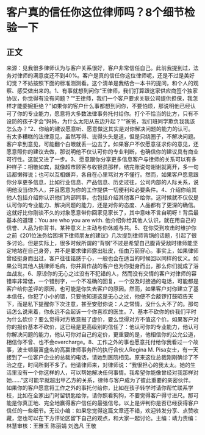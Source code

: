 # 客户真的信任你这位律师吗？8个细节检验一下
## 正文
来源：见我很多律师认为与客户关系很好，客户非常信任自己。此前我提到过，法务对律师的满意度还不到40%。客户是真的信任你这位律师呢，还是不过是美好幻觉？不妨按照下面的标准测测看。这个清单是我结合一本书的提问，和个人的观察、感受做出来的。1、有事就想到问你“王律师，我们打算跟这家供应商签个独家协议，你觉得有没有问题？”“王律师，我们一个客户要求关联公司提供担保，我怎样才能委婉拒绝？”如果你的客户什么事都想到问你，不要怕烦，那说明他已经认可了你的专业能力，愿意将大多数法律事务托付给你。打个不恰当的比方，只有不设防的孩子才会“妈妈，为什么太阳从东边升起？”“爸爸，我们班同学欺负我我该怎么办？”2、你给的建议愿意听、愿意做这其实是对你解决问题的能力的认可。有太多糟糕的法律意见，虽然写得、说得头头是道，但是只绕圈子，不解决问题。客户拿到意见，可能翻个白眼就丢一边去了。如果客户不仅愿意征求你的意见，还愿意照你的建议去做，那说明他不仅认可你的专业判断，也确信你的建议具有商业可行性。这就又进了一步。3、愿意跟你分享更多信息客户与律师的关系可以有多种样子：相敬如宾，就像超市顾客与收银员那样，结完账说句谢谢就离开，多一句话都懒得说；也可以互相嫌弃，各自在心里骂对方不懂行。然而，如果客户愿意跟你分享更多信息，比如行业信息、产品信息、历史过往，公司内部的人际关系，说明他没当你外人，并且愿意为你的工作提供一切便利和必要条件。4、介绍你给其他人包括介绍你认识他们内部同事，也包括介绍其他客户给你。这时候就不仅仅是认可你的专业能力、解决问题的能力，还是对你的态度、人品都有了更深的确信。这就好比你刚谈不久的对象愿意带你回家见家长了，其中意味不言自明呀！背后最基本的道理：You are who you are with. 他介绍你给其他人认识，就在用自己的信誉、人品为你背书，某种意义上主动与你休戚与共。5、在你受到攻击时维护你之前《201位法务给困境下律师朋友的建议》几次提到律师背锅的话题，引起了很多讨论。但是实际上，很多时候所谓的“背锅”不过是希望自己腹背受敌时律师能坚定地站在自己身旁，并不是要求律师露出肚皮，任由万箭穿心。事实上，如果律师曾经挺身而出过，客户往往铭感于心，一般也会在适当的时候回以同样的仗义。如果公司其他人挑律师毛病，你并肩作战的客户也为你挺身而出，那么你们就成了浴血战友。6、原谅你的无心之过没有不犯错的人，然而没有交情的客户对律师的容错率非常低，一个错别字，一个不准确的回复，一个没及时接通的电话，可能都是客户给你差评的原因，也可能是你失去客户的原因。然而，如果客户对你建立了基本信任，你犯了小小的错，只要他知道这是无心之过，他便不会敲锣打鼓昭告天下，而是私下提醒你下次注意，甚至安慰你说：人之常情，没什么大不了的。那句话怎么说来着，你永远不会起诉一个你喜欢的医生。7、基本不砍你的价我们平时为什么砍价？要么觉得对方故意报了虚价，要么觉得对方不值这个价。如果客户对你的报价基本不砍价，这已经是更高级别的信任了：他认可你的专业能力，他认可你解决问题的能力，他认可你对自己的定价，更重要的是，他相信你的公允公道，相信你不曾、也不会overcharge。8、工作之外的事也愿意托付给你我看过一个故事，波士顿最富盛名的高赢律师事务所的执行合伙人Regina M. Pisa女士，有一天接到了一位客户企业的总裁的电话，请她到医院相见。原来这位总裁刚刚确诊了不治之症，时间所剩不多了。他请律师来，对律师说：“我很担心的我太太。她的生活里没有一个你这样的人，可以帮她解决任何事情。我希望你能像曾经对我那样对她……”这可能早就超出甲乙方的关系，律师与客户成为了彼此重要的亲密伙伴。如果你的客户愿意将工作之外的事托付给你，比如在孩子转学时请你帮忙联系学校，比如在全家出门时留钥匙给你，请你照看狗狗，不要觉得客户得寸进尺。那可能是你真正地、完全地赢得客户信任的最强信号。以上是评判你是否已经获得客户信任的一些细节。无讼小编：如果您觉得这篇文章还不错，欢迎转发分享、点赞收藏，您也可以在下方评论区留下自己的观点，和大家一起讨论。主编：靖力责编：林慧审核：王雅玉 陈丽娟 刘逸凡 王敬